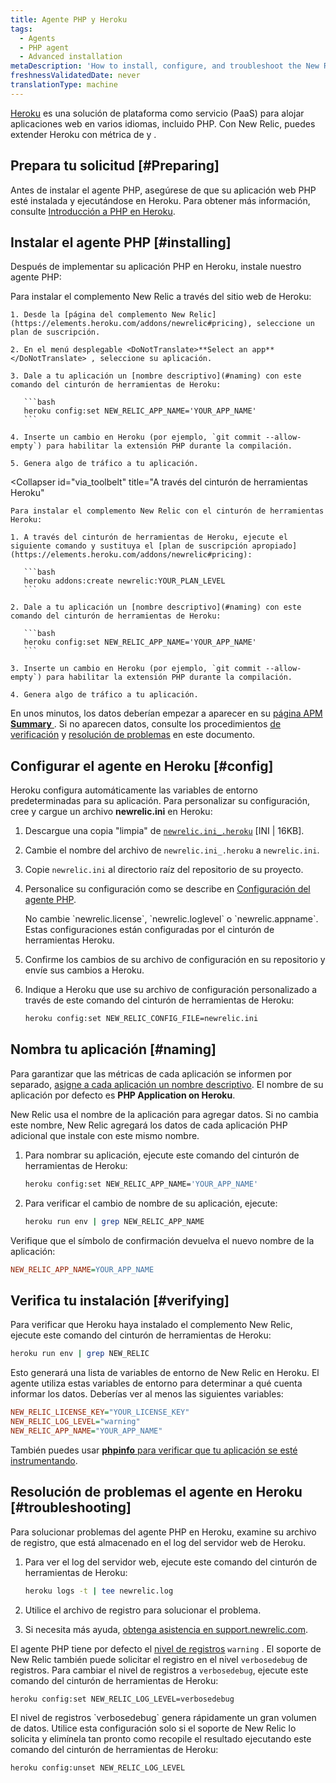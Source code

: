 ```yaml
---
title: Agente PHP y Heroku
tags:
  - Agents
  - PHP agent
  - Advanced installation
metaDescription: 'How to install, configure, and troubleshoot the New Relic PHP agent on Heroku.'
freshnessValidatedDate: never
translationType: machine
---
```


[Heroku](//www.heroku.com/) es una solución de plataforma como servicio (PaaS) para alojar aplicaciones web en varios idiomas, incluido PHP. Con New Relic, puedes extender Heroku con métrica de [<InlinePopover type="apm"/>](/docs/apm/new-relic-apm/getting-started/welcome-new-relic-apm)y [<InlinePopover type="browser"/>](/docs/browser/new-relic-browser/getting-started/new-relic-browser).

## Prepara tu solicitud [#Preparing]

Antes de instalar el agente PHP, asegúrese de que su aplicación web PHP esté instalada y ejecutándose en Heroku. Para obtener más información, consulte [Introducción a PHP en Heroku](//devcenter.heroku.com/articles/getting-started-with-php).

## Instalar el agente PHP [#installing]

Después de implementar su aplicación PHP en Heroku, instale nuestro agente PHP:

<CollapserGroup>
  <Collapser
    id="via_heroku"
    title="A través del sitio web de Heroku"
  >
    Para instalar el complemento New Relic a través del sitio web de Heroku:

    1. Desde la [página del complemento New Relic](https://elements.heroku.com/addons/newrelic#pricing), seleccione un plan de suscripción.

    2. En el menú desplegable <DoNotTranslate>**Select an app**</DoNotTranslate> , seleccione su aplicación.

    3. Dale a tu aplicación un [nombre descriptivo](#naming) con este comando del cinturón de herramientas de Heroku:

       ```bash
       heroku config:set NEW_RELIC_APP_NAME='YOUR_APP_NAME'
       ```

    4. Inserte un cambio en Heroku (por ejemplo, `git commit --allow-empty`) para habilitar la extensión PHP durante la compilación.

    5. Genera algo de tráfico a tu aplicación.
  </Collapser>

  <Collapser
    id="via_toolbelt"
    title="A través del cinturón de herramientas Heroku"
  >
    Para instalar el complemento New Relic con el cinturón de herramientas Heroku:

    1. A través del cinturón de herramientas de Heroku, ejecute el siguiente comando y sustituya el [plan de suscripción apropiado](https://elements.heroku.com/addons/newrelic#pricing):

       ```bash
       heroku addons:create newrelic:YOUR_PLAN_LEVEL
       ```

    2. Dale a tu aplicación un [nombre descriptivo](#naming) con este comando del cinturón de herramientas de Heroku:

       ```bash
       heroku config:set NEW_RELIC_APP_NAME='YOUR_APP_NAME'
       ```

    3. Inserte un cambio en Heroku (por ejemplo, `git commit --allow-empty`) para habilitar la extensión PHP durante la compilación.

    4. Genera algo de tráfico a tu aplicación.
  </Collapser>
</CollapserGroup>

En unos minutos, los datos deberían empezar a aparecer en su [página APM <DoNotTranslate>**Summary**</DoNotTranslate> ](/docs/apm/applications-menu/monitoring/apm-overview-page). Si no aparecen datos, consulte los procedimientos [de verificación](#verifying) y [resolución de problemas](#troubleshooting) en este documento.

## Configurar el agente en Heroku [#config]

Heroku configura automáticamente las variables de entorno predeterminadas para su aplicación. Para personalizar su configuración, cree y cargue un archivo <DoNotTranslate>**newrelic.ini**</DoNotTranslate> en Heroku:

1. Descargue una copia "limpia" de [`newrelic.ini_.heroku`](./files/newrelic.ini_.heroku) \[INI | 16KB].

2. Cambie el nombre del archivo de `newrelic.ini_.heroku` a `newrelic.ini`.

3. Copie `newrelic.ini` al directorio raíz del repositorio de su proyecto.

4. Personalice su configuración como se describe en [Configuración del agente PHP](/docs/agents/php-agent/configuration/php-agent-configuration).

   <Callout variant="caution">
     No cambie `newrelic.license`, `newrelic.loglevel` o `newrelic.appname`. Estas configuraciones están configuradas por el cinturón de herramientas Heroku.
   </Callout>

5. Confirme los cambios de su archivo de configuración en su repositorio y envíe sus cambios a Heroku.

6. Indique a Heroku que use su archivo de configuración personalizado a través de este comando del cinturón de herramientas de Heroku:

   ```bash
   heroku config:set NEW_RELIC_CONFIG_FILE=newrelic.ini
   ```

## Nombra tu aplicación [#naming]

Para garantizar que las métricas de cada aplicación se informen por separado, [asigne a cada aplicación un nombre descriptivo](/docs/apm/new-relic-apm/installation-configuration/naming-your-application#app-name). El nombre de su aplicación por defecto es <DoNotTranslate>**PHP Application on Heroku**</DoNotTranslate>.

New Relic usa el nombre de la aplicación para agregar datos. Si no cambia este nombre, New Relic agregará los datos de cada aplicación PHP adicional que instale con este mismo nombre.

1. Para nombrar su aplicación, ejecute este comando del cinturón de herramientas de Heroku:

   ```bash
   heroku config:set NEW_RELIC_APP_NAME='YOUR_APP_NAME'
   ```

2. Para verificar el cambio de nombre de su aplicación, ejecute:

   ```bash
   heroku run env | grep NEW_RELIC_APP_NAME
   ```

Verifique que el símbolo de confirmación devuelva el nuevo nombre de la aplicación:

```ini
NEW_RELIC_APP_NAME=YOUR_APP_NAME
```

## Verifica tu instalación [#verifying]

Para verificar que Heroku haya instalado el complemento New Relic, ejecute este comando del cinturón de herramientas de Heroku:

```bash
heroku run env | grep NEW_RELIC
```

Esto generará una lista de variables de entorno de New Relic en Heroku. El agente utiliza estas variables de entorno para determinar a qué cuenta informar los datos. Deberías ver al menos las siguientes variables:

```ini
NEW_RELIC_LICENSE_KEY="YOUR_LICENSE_KEY"
NEW_RELIC_LOG_LEVEL="warning"
NEW_RELIC_APP_NAME="YOUR_APP_NAME"
```

También puedes usar [<DoNotTranslate>**phpinfo**</DoNotTranslate> para verificar que tu aplicación se esté instrumentando](/docs/agents/php-agent/troubleshooting/using-phpinfo-verify-php).

## Resolución de problemas el agente en Heroku [#troubleshooting]

Para solucionar problemas del agente PHP en Heroku, examine su archivo de registro, que está almacenado en el log del servidor web de Heroku.

1. Para ver el log del servidor web, ejecute este comando del cinturón de herramientas de Heroku:

   ```bash
   heroku logs -t | tee newrelic.log
   ```

2. Utilice el archivo de registro para solucionar el problema.

3. Si necesita más ayuda, [obtenga asistencia en support.newrelic.com](https://support.newrelic.com).

El agente PHP tiene por defecto el [nivel de registros](/docs/agents/php-agent/configuration/php-agent-configuration#inivar-loglevel) `warning` . El soporte de New Relic también puede solicitar el registro en el nivel `verbosedebug` de registros. Para cambiar el nivel de registros a `verbosedebug`, ejecute este comando del cinturón de herramientas de Heroku:

```bash
heroku config:set NEW_RELIC_LOG_LEVEL=verbosedebug
```

<Callout variant="caution">
  El nivel de registros `verbosedebug` genera rápidamente un gran volumen de datos. Utilice esta configuración solo si el soporte de New Relic lo solicita y elimínela tan pronto como recopile el resultado ejecutando este comando del cinturón de herramientas de Heroku:

  ```bash
  heroku config:unset NEW_RELIC_LOG_LEVEL
  ```
</Callout>

<InstallFeedback/>